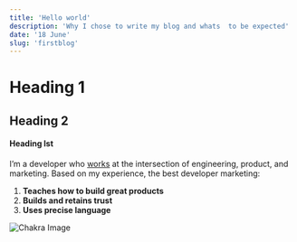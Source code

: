 ```yaml
---
title: 'Hello world'
description: 'Why I chose to write my blog and whats  to be expected'
date: '18 June'
slug: 'firstblog'
---
```


# Heading 1

## Heading 2

#### Heading lst

I’m a developer who [works](/work) at the intersection of engineering, product, and marketing. Based on my experience, the best developer marketing:

1. **Teaches how to build great products**
2. **Builds and retains trust**
3. **Uses precise language**

![Chakra Image](/images/Linkedin.png)
